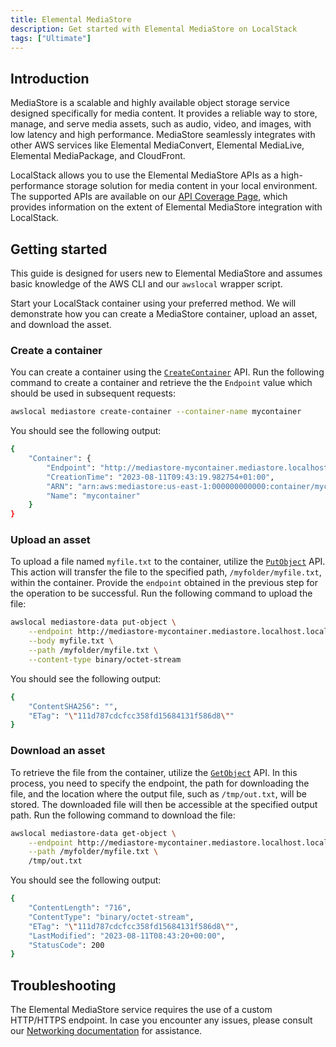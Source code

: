 ```yaml
---
title: Elemental MediaStore
description: Get started with Elemental MediaStore on LocalStack
tags: ["Ultimate"]
---
```


## Introduction

MediaStore is a scalable and highly available object storage service designed specifically for media content.
It provides a reliable way to store, manage, and serve media assets, such as audio, video, and images, with low latency and high performance.
MediaStore seamlessly integrates with other AWS services like Elemental MediaConvert, Elemental MediaLive, Elemental MediaPackage, and CloudFront.

LocalStack allows you to use the Elemental MediaStore APIs as a high-performance storage solution for media content in your local environment.
The supported APIs are available on our [API Coverage Page](), which provides information on the extent of Elemental MediaStore integration with LocalStack.

## Getting started

This guide is designed for users new to Elemental MediaStore and assumes basic knowledge of the AWS CLI and our `awslocal` wrapper script.

Start your LocalStack container using your preferred method.
We will demonstrate how you can create a MediaStore container, upload an asset, and download the asset.

### Create a container

You can create a container using the [`CreateContainer`](https://docs.aws.amazon.com/mediastore/latest/apireference/API_CreateContainer.html) API.
Run the following command to create a container and retrieve the the `Endpoint` value which should be used in subsequent requests:

```bash
awslocal mediastore create-container --container-name mycontainer
```

You should see the following output:

```bash
{
    "Container": {
        "Endpoint": "http://mediastore-mycontainer.mediastore.localhost.localstack.cloud:4566",
        "CreationTime": "2023-08-11T09:43:19.982754+01:00",
        "ARN": "arn:aws:mediastore:us-east-1:000000000000:container/mycontainer",
        "Name": "mycontainer"
    }
}
```

### Upload an asset

To upload a file named `myfile.txt` to the container, utilize the [`PutObject`](https://docs.aws.amazon.com/mediastore/latest/apireference/API_PutObject.html) API.
This action will transfer the file to the specified path, `/myfolder/myfile.txt`, within the container.
Provide the `endpoint` obtained in the previous step for the operation to be successful.
Run the following command to upload the file:

```bash
awslocal mediastore-data put-object \
    --endpoint http://mediastore-mycontainer.mediastore.localhost.localstack.cloud:4566 \
    --body myfile.txt \
    --path /myfolder/myfile.txt \
    --content-type binary/octet-stream
```

You should see the following output:

```bash
{
    "ContentSHA256": "",
    "ETag": "\"111d787cdcfcc358fd15684131f586d8\""
}
```

### Download an asset

To retrieve the file from the container, utilize the [`GetObject`](https://docs.aws.amazon.com/mediastore/latest/apireference/API_GetObject.html) API.
In this process, you need to specify the endpoint, the path for downloading the file, and the location where the output file, such as `/tmp/out.txt`, will be stored.
The downloaded file will then be accessible at the specified output path.
Run the following command to download the file:

```bash
awslocal mediastore-data get-object \
    --endpoint http://mediastore-mycontainer.mediastore.localhost.localstack.cloud:4566 \
    --path /myfolder/myfile.txt \
    /tmp/out.txt
```

You should see the following output:

```bash
{
    "ContentLength": "716",
    "ContentType": "binary/octet-stream",
    "ETag": "\"111d787cdcfcc358fd15684131f586d8\"",
    "LastModified": "2023-08-11T08:43:20+00:00",
    "StatusCode": 200
}
```

## Troubleshooting

The Elemental MediaStore service requires the use of a custom HTTP/HTTPS endpoint.
In case you encounter any issues, please consult our [Networking documentation](/aws/capabilities/networking/) for assistance.
